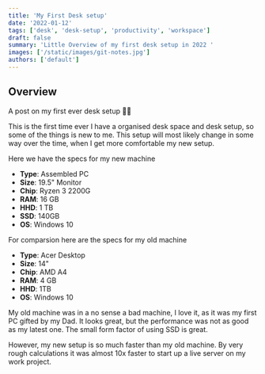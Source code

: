 ```yaml
---
title: 'My First Desk setup'
date: '2022-01-12'
tags: ['desk', 'desk-setup', 'productivity', 'workspace']
draft: false
summary: 'Little Overview of my first desk setup in 2022 '
images: ['/static/images/git-notes.jpg']
authors: ['default']
---
```


## Overview

A post on my first ever desk setup  🚀🚀

This is the first time ever I have a organised desk space and desk setup, so some of the things is new to me. This setup will most likely change in some way over the time, when I get more comfortable my new setup.

Here we have the specs for my new machine

-   **Type**: Assembled PC
-   **Size**: 19.5" Monitor
-   **Chip**: Ryzen 3 2200G
-   **RAM**: 16 GB
-   **HHD**: 1 TB
-   **SSD**: 140GB
-   **OS**: Windows 10

For comparsion here are the specs for my old machine

-   **Type**: Acer Desktop 
-   **Size**: 14"
-   **Chip**: AMD A4
-   **RAM**: 4 GB
-   **HHD**: 1TB
-   **OS**: Windows 10

My old machine was in a no sense a bad machine, I love  it, as it was my first PC gifted by my Dad. It looks great, but the performance was not as good as my latest one. The small form factor of using SSD is great.

However, my new setup is so much faster than my old machine. By very rough calculations it was almost 10x faster to start up a live server on my work project. 